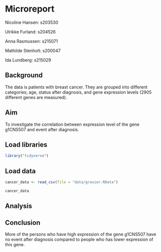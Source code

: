 # Microreport

Nicoline Hansen: s203530

Ulrikke Furland: s204526

Anna Rasmussen: s215071

Mathilde Stenholt: s200047

Ida Lundberg: s215029

## Background

The data is patients with breast cancer. They are grouped into different categories; age, status after diagnosis, and gene expression levels (2905 different genes are measured).

## Aim

To investigate the correlation between expression level of the gene g1CNS507 and event after diagnosis.

## Load libraries

```r
library("tidyverse")
```

## Load data

```r
cancer_data <- read_csv(file = "data/gravier.RData")

```

```r
cancer_data
```

## Analysis

## Conclusion

More of the persons who have high expression of the gene g1CNS507 have no event after diagnosis compared to people who has lower expression of this gene.
